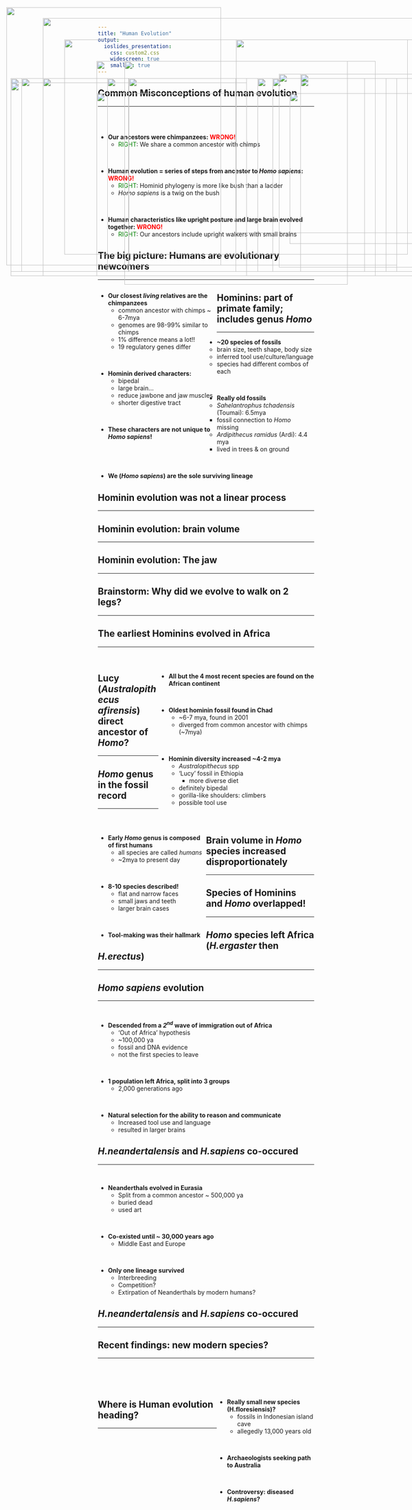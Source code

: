 ```yaml
---
title: "Human Evolution"
output: 
  ioslides_presentation:
    css: custom2.css
    widescreen: true
    smaller: true
---
```


## Common **Mis**conceptions of human evolution
<hr>
<br/>
<br/>

* **Our ancestors were chimpanzees: <span style="color: red;">WRONG!</span>** 
    + <span style="color: green;">RIGHT</span>: We share a common ancestor with chimps

<br/>

* **Human evolution = series of steps from ancestor to *Homo sapiens*: <span style="color: red;">WRONG!</span>**
    + <span style="color: green;">RIGHT</span>: Hominid phylogeny is more like bush than a ladder
    + *Homo sapiens* is a twig on the bush
    
<br/>

* **Human characteristics like upright posture and large brain evolved together: <span style="color: red;">WRONG!</span>**
    + <span style="color: green;">RIGHT</span>: Our ancestors include upright walkers with small brains 
    
##

<IMG STYLE="position:absolute; TOP:100px; LEFT:150px; WIDTH:800px; HEIGHT:500px" SRC="images/primate_phylo.jpg">

##

<IMG STYLE="position:absolute; TOP:25px; LEFT:15px; WIDTH:500px; HEIGHT:600px" SRC="images/hominid.png">

<IMG STYLE="position:absolute; TOP:100px; LEFT:550px; WIDTH:525px; HEIGHT:450px" SRC="images/hominid2.jpg">

## The big picture: Humans are evolutionary newcomers 
<hr>

<div style="float: left; width: 55%;">

* **Our closest *living* relatives are the chimpanzees**
    + common ancestor with chimps ~ 6-7mya
    + genomes are 98-99% similar to chimps
    + 1% difference means a lot!!
    + 19 regulatory genes differ

<br/>

* **Hominin derived characters:**
    + bipedal
    + large brain...
    + reduce jawbone and jaw muscles
    + shorter digestive tract

<br/>

* **These characters are not unique to *Homo sapiens*! **
    
</div>

<IMG STYLE="position:absolute; TOP:190px; LEFT:600px; WIDTH:400px; HEIGHT:450px" SRC="images/shared_parasites.jpg">
    
## Hominins: part of primate family; includes genus *Homo*
<hr>

* **~20 species of fossils**
    + brain size, teeth shape, body size
    + inferred tool use/culture/language
    + species had different combos of each

<br/>

* **Really old fossils**
    + *Sahelantrophus tchadensis* (Toumai): 6.5mya
        + fossil connection to *Homo* missing
    + *Ardipithecus ramidus* (Ardi): 4.4 mya
        + lived in trees & on ground

<br/>  
   
* **We (*Homo sapiens*) are the sole surviving lineage**

<IMG STYLE="position:absolute; TOP:190px; LEFT:700px; WIDTH:200px; HEIGHT:450px" SRC="images/ardi.jpg">

## Hominin evolution was not a linear process
<hr>

<IMG STYLE="position:absolute; TOP:190px; LEFT:300px; WIDTH:550px; HEIGHT:450px" SRC="images/homin_phylo.png">

## Hominin evolution: brain volume
<hr>

<IMG STYLE="position:absolute; TOP:150px; LEFT:290px; WIDTH:520px; HEIGHT:520px" SRC="images/brain.gif">

## Hominin evolution: The jaw
<hr>

<IMG STYLE="position:absolute; TOP:190px; LEFT:25px; WIDTH:550px; HEIGHT:450px" SRC="images/jaw_bone.png">

<IMG STYLE="position:absolute; TOP:190px; LEFT:635px; WIDTH:400px; HEIGHT:450px" SRC="images/bite.png">

## Brainstorm: Why did we evolve to walk on 2 legs?
<hr>

<IMG STYLE="position:absolute; TOP:190px; LEFT:250px; WIDTH:600px; HEIGHT:450px" SRC="images/homininfoot.jpg">

## 

<IMG STYLE="position:absolute; TOP:50px; LEFT:100px; WIDTH:900px; HEIGHT:600px" SRC="images/bipedalism.jpg">

## 

<IMG STYLE="position:absolute; TOP:50px; LEFT:100px; WIDTH:900px; HEIGHT:600px" SRC="images/bipedalism2.jpg">

## The earliest Hominins evolved in Africa
<hr>
<br/>

<div style="float: right; width: 72%;">

* **All but the 4 most recent species are found on the African continent**

<br/>

* **Oldest hominin fossil found in Chad**
    + ~6-7 mya, found in 2001
    + diverged from common ancestor with chimps (~7mya)
 
 <br/>
 
* **Hominin diversity increased ~4-2 mya**
    + *Australopithecus* spp
    + 'Lucy' fossil in Ethiopia
        + more diverse diet
    + definitely bipedal
    + gorilla-like shoulders: climbers
    + possible tool use
</div>

<IMG STYLE="position:absolute; TOP:190px; LEFT:50px; WIDTH:250px; HEIGHT:450px" SRC="images/lucy.jpg">

## Lucy (*Australopithecus afirensis*) direct ancestor of *Homo*?
<hr>

<IMG STYLE="position:absolute; TOP:190px; LEFT:300px; WIDTH:550px; HEIGHT:450px" SRC="images/homin_phylo2.png">

## *Homo* genus in the fossil record
<hr>
<br/>

<div style="float: left; width: 50%;">

* **Early *Homo* genus is composed of first humans**
    + all species are called *humans*
    + ~2mya to present day

<br/>

* **8-10 species described!**
    + flat and narrow faces
    + small jaws and teeth
    + larger brain cases

<br/>

* **Tool-making was their hallmark** 

</div>

<IMG STYLE="position:absolute; TOP:190px; LEFT:600px; WIDTH:325px; HEIGHT:450px" SRC="images/homo2.jpg">

## Brain volume in *Homo* species increased disproportionately
<hr>

<IMG STYLE="position:absolute; TOP:150px; LEFT:225px; WIDTH:650px; HEIGHT:500px" SRC="images/brain_body.jpg">

## Species of Hominins and *Homo* overlapped!
<hr>

<IMG STYLE="position:absolute; TOP:190px; LEFT:250px; WIDTH:600px; HEIGHT:450px" SRC="images/overlap.jpg">

## *Homo* species left Africa (*H.ergaster* then *H.erectus*)
<hr>

<IMG STYLE="position:absolute; TOP:190px; LEFT:100px; WIDTH:900px; HEIGHT:450px" SRC="images/travel.png">

## *Homo sapiens* evolution
<hr>
<br/>

* **Descended from a *2^nd^* wave of immigration out of Africa**
    + 'Out of Africa' hypothesis
    + ~100,000 ya
    + fossil and DNA evidence
    + not the first species to leave

<br/>

* **1 population left Africa, split into 3 groups**
    +  2,000 generations ago

<br/>

* **Natural selection for the ability to reason and communicate**
    + Increased tool use and language
    + resulted in larger brains 

<IMG STYLE="position:absolute; TOP:180px; LEFT:700px; WIDTH:325px; HEIGHT:450px" SRC="images/outafrica.jpg">

## *H.neandertalensis* and *H.sapiens* co-occured
<hr>
<br/>

* **Neanderthals evolved in Eurasia**
    + Split from a common ancestor ~ 500,000 ya
    + buried dead
    + used art

<br/>

* **Co-existed until ~ 30,000 years ago**
    + Middle East and Europe

<br/>

* **Only one lineage survived**
    + Interbreeding
    + Competition?
    + Extirpation of Neanderthals by modern humans? 
</div>

<IMG STYLE="position:absolute; TOP:180px; LEFT:650px; WIDTH:325px; HEIGHT:450px" SRC="images/homos.jpg">

## *H.neandertalensis* and *H.sapiens* co-occured
<hr>

<IMG STYLE="position:absolute; TOP:190px; LEFT:100px; WIDTH:450px; HEIGHT:450px" SRC="images/interbred.png">

<IMG STYLE="position:absolute; TOP:225px; LEFT:675px; WIDTH:350px; HEIGHT:350px" SRC="images/variants.png">

## Recent findings: new modern species?
<hr>
<br/>
<br/>
<br/>

<div style="float: right; width: 45%;">

* **Really small new species (H.floresiensis)?**
    + fossils in Indonesian island cave
    + allegedly 13,000 years old
    

<br/>

* **Archaeologists seeking path to Australia**

<br/>

* **Controversy: diseased *H.sapiens*?** 

</div>

<IMG STYLE="position:absolute; TOP:200px; LEFT:25px; WIDTH:550px; HEIGHT:450px" SRC="images/hobbit.jpg">

## Where is Human evolution heading?
<hr>

<IMG STYLE="position:absolute; TOP:225px; LEFT:225px; WIDTH:700px; HEIGHT:400px" SRC="images/humansevolve.jpg">